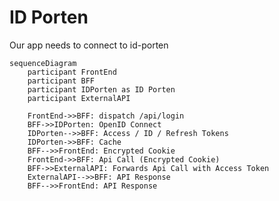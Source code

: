 # ID Porten

Our app needs to connect to id-porten

```mermaid
sequenceDiagram
    participant FrontEnd
    participant BFF
    participant IDPorten as ID Porten
    participant ExternalAPI

    FrontEnd->>BFF: dispatch /api/login
    BFF->>IDPorten: OpenID Connect
    IDPorten-->>BFF: Access / ID / Refresh Tokens
    IDPorten->>BFF: Cache
    BFF-->>FrontEnd: Encrypted Cookie
    FrontEnd->>BFF: Api Call (Encrypted Cookie)
    BFF->>ExternalAPI: Forwards Api Call with Access Token
    ExternalAPI-->>BFF: API Response
    BFF-->>FrontEnd: API Response
```
